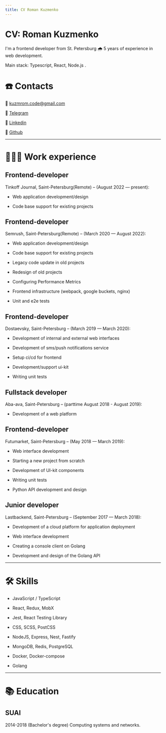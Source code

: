 ```yaml
---
title: CV Roman Kuzmenko
---
```


# CV: Roman Kuzmenko

I'm a frontend developer from St. Petersburg 🌧 5 years of experience in web development.

Main stack: Typescript, React, Node.js .

# ☎️ Contacts

📧 kuzmrom.code@gmail.com

🔗  [Telegram](https://t.me/rkuzmen)

🔗  [Linkedin](https://www.linkedin.com/in/roman-kuzmenko-b270ba136/)

🔗  [Github](https://github.com/kuzmrom7)

---

# **👩🏻‍💻** Work experience

## Frontend-developer

Tinkoff Journal, Saint-Petersburg(Remote) – (August 2022 — present):

- Web application development/design

- Code base support for existing projects

## Frontend-developer

Semrush, Saint-Petersburg(Remote) – (March 2020 — August 2022):

- Web application development/design

- Code base support for existing projects

- Legacy code update in old projects

- Redesign of old projects

- Configuring Performance Metrics

- Frontend infrastructure (webpack, google buckets, nginx)

- Unit and e2e tests

## Frontend-developer

Dostaevsky, Saint-Petersburg – (March 2019 — March 2020):

- Development of internal and external web interfaces

- Development of sms/push notifications service

- Setup ci/cd for frontend

- Development/support ui-kit

- Writing unit tests

## Fullstack developer

Aba-ava, Saint-Petersburg – (parttime August 2018 - August 2019):

- Development of a web platform

## Frontend-developer

Futumarket, Saint-Petersburg – (May 2018 — March 2019):

- Web interface development

- Starting a new project from scratch

- Development of UI-kit components

- Writing unit tests

- Python API development and design

## Junior developer

Lastbackend, Saint-Petersburg – (September 2017 — March 2018):

- Development of a cloud platform for application deployment

- Web interface development

- Creating a console client on Golang

- Development and design of the Golang API

---

# 🛠 Skills

- JavaScript / TypeScript

- React, Redux, MobX

- Jest, React Testing Library

- CSS, SCSS, PostCSS

- NodeJS, Express, Nest, Fastify

- MongoDB, Redis, PostgreSQL

- Docker, Docker-compose

- Golang

---

# 📚 Education

## SUAI

2014-2018 (Bachelor's degree)
Computing systems and networks.
